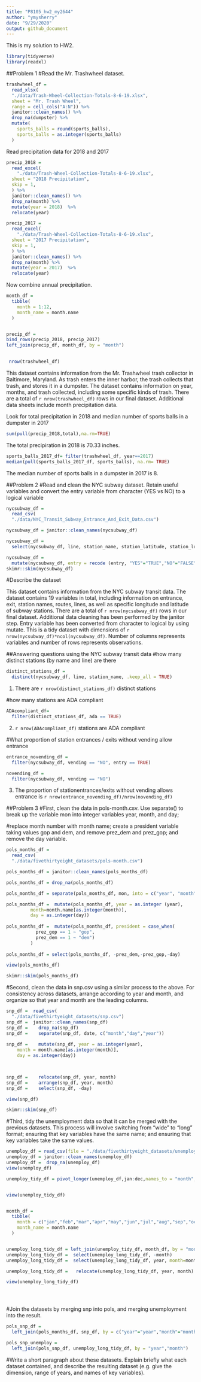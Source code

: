 ```yaml
---
title: "P8105_hw2_my2644"
author: "ymysherry"
date: "9/29/2020"
output: github_document
---
```


This is my solution to HW2.

```r
library(tidyverse)
library(readxl)
```

##Problem 1
#Read the Mr. Trashwheel dataset.

```r
trashwheel_df =
  read_xlsx(
  "./data/Trash-Wheel-Collection-Totals-8-6-19.xlsx",
  sheet = "Mr. Trash Wheel",
  range = cell_cols("A:N")) %>%
  janitor::clean_names() %>%
  drop_na(dumpster) %>%
  mutate(
    sports_balls = round(sports_balls),
    sports_balls = as.integer(sports_balls)
  )
```

Read precipitation data for 2018 and 2017
```r
precip_2018 = 
  read_excel(
    "./data/Trash-Wheel-Collection-Totals-8-6-19.xlsx",
  sheet = "2018 Precipitation",
  skip = 1, 
  ) %>%
  janitor::clean_names() %>%
  drop_na(month) %>%
  mutate(year = 2018)  %>%
  relocate(year)
```
```r
precip_2017 = 
  read_excel(
    "./data/Trash-Wheel-Collection-Totals-8-6-19.xlsx",
  sheet = "2017 Precipitation",
  skip = 1, 
  ) %>%
  janitor::clean_names() %>%
  drop_na(month) %>%
  mutate(year = 2017)  %>%
  relocate(year)
```

Now combine annual precipitation.

```r
month_df = 
  tibble(
    month = 1:12,
    month_name = month.name
  )


precip_df = 
bind_rows(precip_2018, precip_2017) 
left_join(precip_df, month_df, by = "month")
  
```

```r
 nrow(trashwheel_df)
```


This dataset contains information from the Mr. Trashwheel trash collector in Baltimore, Maryland. As trash enters the inner harbor, the trash collects that trash, and stores it in a dumpster. The dataset contains information on year, months, and trash collected, including some specific kinds of trash. There are a total of `r nrow(trashwheel_df)` rows in our final dataset. Additional data sheets include month precipitation data.

Look for total precipitation in 2018 and median number of sports balls in a dumpster in 2017
```r
sum(pull(precip_2018,total),na.rm=TRUE)
```
The total precipiration in 2018 is 70.33 inches.

```r
sports_balls_2017_df= filter(trashwheel_df, year==2017)
median(pull(sports_balls_2017_df, sports_balls), na.rm= TRUE)
```
The median number of sports balls in a dumpster in 2017 is 8.


##Problem 2
#Read and clean the NYC subway dataset. Retain useful variables and convert the entry variable from character (YES vs NO) to a logical variable

```r
nycsubway_df =
  read_csv(
  "./data/NYC_Transit_Subway_Entrance_And_Exit_Data.csv")

nycsubway_df = janitor::clean_names(nycsubway_df) 

nycsubway_df = 
  select(nycsubway_df, line, station_name, station_latitude, station_longitude, route1:route11, entrance_type, entry, vending, ada)

nycsubway_df =  
  mutate(nycsubway_df, entry = recode (entry, "YES"="TRUE","NO"="FALSE"), entry = as.logical(entry))
skimr::skim(nycsubway_df)
```
#Describe the dataset

This dataset contains information from the NYC subway transit data. The dataset contains 19 variables in total, including information on entrance, exit, station names, routes, lines, as well as specific longitude and latitude of subway stations. There are a total of `r nrow(nycsubway_df)` rows in our final dataset. Additional data cleaning has been performed by the janitor step. Entry variable has been converted from character to logical by using mutate. This is a tidy dataset with dimensions of `r nrow(nycsubway_df)*ncol(nycsubway_df)`. Number of columns represents variables and number of rows represents observations.

##Answering questions using the NYC subway transit data
#how many distinct stations (by name and line) are there
```r
distinct_stations_df = 
  distinct(nycsubway_df, line, station_name, .keep_all = TRUE)
```
1. There are `r nrow(distinct_stations_df)` distinct stations

#how many stations are ADA compliant
```r
ADAcompliant_df=
  filter(distinct_stations_df, ada == TRUE)
```
2. `r nrow(ADAcompliant_df)` stations are ADA compliant

#What proportion of station entrances / exits without vending allow entrance
```r
entrance_novending_df = 
  filter(nycsubway_df, vending == "NO", entry == TRUE) 

novending_df = 
  filter(nycsubway_df, vending == "NO")
```
3. The proportion of stationentrances/exits without vending allows entrance is `r nrow(entrance_novending_df)/nrow(novending_df)`


##Problem 3
#First, clean the data in pols-month.csv. Use separate() to break up the variable mon into integer variables year, month, and day; 

#replace month number with month name; create a president variable taking values gop and dem, and remove prez_dem and prez_gop; and remove the day variable.
```r
pols_months_df =
  read_csv(
  "./data/fivethirtyeight_datasets/pols-month.csv") 

pols_months_df = janitor::clean_names(pols_months_df)  

pols_months_df = drop_na(pols_months_df)  

pols_months_df = separate(pols_months_df, mon, into = c("year", "month", "day"), sep = "-" )   

pols_months_df =  mutate(pols_months_df, year = as.integer (year), 
         month=month.name[as.integer(month)],
         day = as.integer(day))
         
pols_months_df =  mutate(pols_months_df, president = case_when(
           prez_gop == 1 ~ "gop",
           prez_dem == 1 ~ "dem")
         ) 
  
pols_months_df = select(pols_months_df, -prez_dem,-prez_gop,-day)

view(pols_months_df)   

skimr::skim(pols_months_df)
```



#Second, clean the data in snp.csv using a similar process to the above. For consistency across datasets, arrange according to year and month, and organize so that year and month are the leading columns.

```r
snp_df =  read_csv(
  "./data/fivethirtyeight_datasets/snp.csv")
snp_df =  janitor::clean_names(snp_df) 
snp_df =    drop_na(snp_df) 
snp_df =    separate(snp_df, date, c("month","day","year")) 
 
snp_df =    mutate(snp_df, year = as.integer(year),
    month = month.name[as.integer(month)],
    day = as.integer(day))

    

snp_df =    relocate(snp_df, year, month)
snp_df =    arrange(snp_df, year, month) 
snp_df =    select(snp_df, -day)

view(snp_df)

skimr::skim(snp_df)
```



#Third, tidy the unemployment data so that it can be merged with the previous datasets. This process will involve switching from “wide” to “long” format; ensuring that key variables have the same name; and ensuring that key variables take the same values.

```r
unemploy_df = read_csv(file = "./data/fivethirtyeight_datasets/unemployment.csv") 
unemploy_df = janitor::clean_names(unemploy_df) 
unemploy_df =  drop_na(unemploy_df)
view(unemploy_df)

unemploy_tidy_df = pivot_longer(unemploy_df,jan:dec,names_to = "month",values_to = "percentage")


view(unemploy_tidy_df)


month_df = 
  tibble(
    month = c("jan","feb","mar","apr","may","jun","jul","aug","sep","oct","nov","dec"),
    month_name = month.name
  )


unemploy_long_tidy_df = left_join(unemploy_tidy_df, month_df, by = "month")
unemploy_long_tidy_df =  select(unemploy_long_tidy_df, -month) 
unemploy_long_tidy_df =  select(unemploy_long_tidy_df, year, month=month_name, percentage)

unemploy_long_tidy_df =   relocate(unemploy_long_tidy_df, year, month)

view(unemploy_long_tidy_df)





```



#Join the datasets by merging snp into pols, and merging unemployment into the result.
```r
pols_snp_df = 
  left_join(pols_months_df, snp_df, by = c("year"="year","month"="month"))

pols_snp_unemploy =
  left_join(pols_snp_df, unemploy_long_tidy_df, by = "year","month")

```



#Write a short paragraph about these datasets. Explain briefly what each dataset contained, and describe the resulting dataset (e.g. give the dimension, range of years, and names of key variables).


